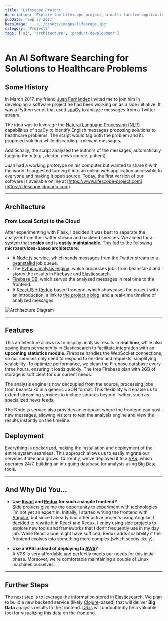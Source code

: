 ```yaml
---
title: 'Lifescope Project'
description: 'Explore the Lifescope project, a multi-faceted application utilizing AI, NLP, and modern web technologies'
pubDate: 'Sep 27 2017'
heroImage: '../../assets/images/lifescope.jpg'
category: 'Projects'
tags: ['ai', 'architecture', 'product-development']
---
```



# An AI Software Searching for Solutions to Healthcare Problems

## Some History

In March 2017, my friend [Juan Fernández](https://www.linkedin.com/in/juanff/) invited me to join him in developing a software project he had been working on as a side initiative. It was a Python script that used [spaCy](https://spacy.io/) to analyze messages from a Twitter stream.

The idea was to leverage the [Natural Language Processing (NLP)](https://en.wikipedia.org/wiki/Natural_language_processing) capabilities of spaCy to identify English messages proposing solutions to healthcare problems. The script would tag both the problem and its proposed solution while discarding irrelevant messages.

Additionally, the script analyzed the authors of the messages, automatically tagging them (e.g., doctor, news source, patient).

Juan had a working prototype on his computer but wanted to share it with the world. I suggested turning it into an online web application accessible to everyone and making it open source. Today, the first version of our software is available online at [https://www.lifescope-project.com](https://lifescope.jdonado.com).

---

## Architecture

### From Local Script to the Cloud

After experimenting with Flask, I decided it was best to separate the analyzer from the Twitter stream and backend services. We aimed for a system that **scales** and is **easily maintainable**. This led to the following **microservices-based architecture**:

- [A Node.js service](https://github.com/mrdonado/health-nlp-node), which sends messages from the Twitter stream to a [beanstalkd](http://kr.github.io/beanstalkd/) job queue.
- The [Python analysis engine](https://github.com/mrdonado/health-nlp-analysis), which processes jobs from beanstalkd and stores the results in Firebase and [Elasticsearch](https://www.elastic.co/products/elasticsearch).
- [Firebase DB](https://firebase.google.com), which serves the analyzed messages in real time to the frontend.
- A [ReactJS + Redux](https://github.com/mrdonado/health-nlp-react)-based frontend, which showcases the project with an introduction, a link to [the project's blog](http://lifescope-insights.jdonado.com/), and a real-time timeline of analyzed messages.

<Image src={architectureDiagram} alt='Architecture Diagram' />

---

## Features

This architecture allows us to display analysis results in **real time**, while also saving them permanently in Elasticsearch to facilitate integration with an **upcoming statistics module**. Firebase handles the WebSocket connections, so our services only need to respond to on-demand requests, simplifying scalability. To optimize performance, we clean the Firebase database every three hours, ensuring it loads quickly. The free Firebase plan with 2GB of storage is sufficient for our current needs.

The analysis engine is now decoupled from the source, processing jobs from beanstalkd in a generic JSON format. This flexibility will enable us to extend streaming services to include sources beyond Twitter, such as specialized news feeds.

The Node.js service also provides an endpoint where the frontend can post new messages, allowing visitors to test the analysis engine and view the results instantly on the timeline.

## Deployment

Everything is [dockerized](https://www.docker.com/), making the installation and deployment of the entire system seamless. This approach allows us to easily migrate our services if demand grows. Currently, we’ve deployed it to a [VPS](https://en.wikipedia.org/wiki/Virtual_private_server), which operates 24/7, building an intriguing database for analysis using [Big Data](https://en.wikipedia.org/wiki/Big_data) tools.

---

## And Why Did You...

- **Use [React](https://facebook.github.io/react/) and [Redux](http://redux.js.org/) for such a simple frontend?**  
  Side projects give me the opportunity to experiment with technologies I’m not yet an expert in. Initially, I started writing the frontend with [Angular](https://github.com/mrdonado/health-nlp-frontend), but since I already had other active projects using Angular, I decided to rewrite it in React and Redux. I enjoy using side projects to explore new tools and frameworks that I don’t frequently use in my day job. While React alone might have sufficed, Redux adds scalability if the frontend evolves into something more complex (which seems likely).

- **Use a VPS instead of deploying to [AWS](https://aws.amazon.com)?**  
  A VPS is very affordable and perfectly meets our needs for this initial phase. Moreover, we’re comfortable maintaining a couple of Linux machines ourselves.

---

## Further Steps

The next step is to leverage the information stored in Elasticsearch. We plan to build a new backend service (likely [Clojure](https://clojure.org/)-based) that will deliver **Big Data** analysis results to the frontend. [D3.js](https://d3js.org/) will undoubtedly be a valuable tool for visualizing this data on the frontend.
